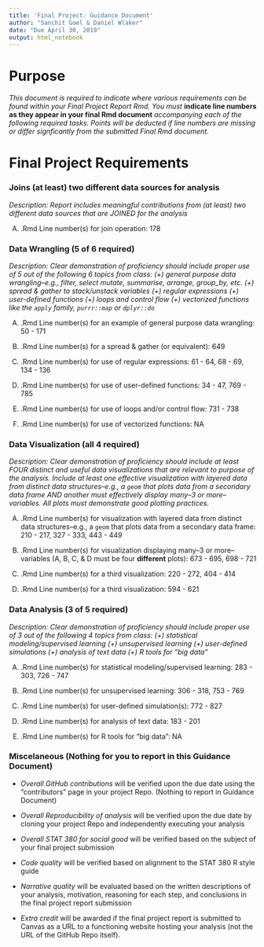 ```yaml
---
title: 'Final Project: Guidance Document'
author: "Sanchit Goel & Daniel Wlaker"
date: "Due April 30, 2019"
output: html_notebook
---
```


# Purpose

*This document is required to indicate where various requirements can be found within your Final Project Report Rmd.  You must* **indicate line numbers as they appear in your final Rmd document** *accompanying each of the following required tasks. Points will be deducted if line numbers are missing or differ signficantly from the submitted Final Rmd document.*  


# Final Project Requirements

### Joins (at least) two different data sources for analysis

*Description: Report includes meaningful contributions from (at least) two different data sources that are JOINED for the analysis*

(A) .Rmd Line number(s) for join operation: 178



### Data Wrangling (5 of 6 required)
*Description: Clear demonstration of proficiency should include proper use of 5 out of the following 6 topics from class: (+) general purpose data wrangling--e.g., filter, select mutate, summarise, arrange, group_by, etc. (+) spread & gather to stack/unstack variables (+) regular expressions (+) user-defined functions (+) loops and control flow (+) vectorized functions like the `apply` family, `purrr::map` or `dplyr::do`*

(A) .Rmd Line number(s) for an example of general purpose data wrangling: 50 - 171


(B) .Rmd Line number(s) for a spread & gather (or equivalent): 649


(C) .Rmd Line number(s) for use of regular expressions: 61 - 64, 68 - 69, 134 - 136


(D) .Rmd Line number(s) for use of user-defined functions: 34 - 47, 769 - 785


(E) .Rmd Line number(s) for use of loops and/or control flow: 731 - 738


(F) .Rmd Line number(s) for use of vectorized functions: NA


### Data Visualization (all 4 required)

*Description: Clear demonstration of proficiency should include at least FOUR distinct and useful data visualizations that are relevant to purpose of the analysis. Include at least one effective visualization with layered data from distinct data structures--e.g., a `geom` that plots data from a secondary data frame AND another must effectively display many--3 or more--variables. All plots must demonstrate good plotting practices.*

(A) .Rmd Line number(s) for visualization with layered data from distinct data structures--e.g., a `geom` that plots data from a secondary data frame: 210 - 217, 327 - 333, 443 - 449


(B) .Rmd Line number(s) for visualization displaying many--3 or more--variables (A, B, C, & D must be four **different** plots): 673 - 695, 698 - 721


(C) .Rmd Line number(s) for a third visualization: 220 - 272, 404 - 414 


(D) .Rmd Line number(s) for a third visualization: 594 - 621




### Data Analysis (3 of 5 required)

*Description: Clear demonstration of proficiency should include proper use of 3 out of the following 4 topics from class: (+) statistical modeling/supervised learning (+) unsupervised learning (+) user-defined simulations (+) analysis of text data (+) R tools for "big data"*

(A) .Rmd Line number(s) for statistical modeling/supervised learning:  283 - 303, 726 - 747


(B) .Rmd Line number(s) for unsupervised learning: 306 - 318, 753 - 769


(C) .Rmd Line number(s) for user-defined simulation(s): 772 - 827


(D) .Rmd Line number(s) for analysis of text data: 183 - 201


(E) .Rmd Line number(s) for R tools for "big data": NA




### Miscelaneous (Nothing for you to report in this Guidance Document)
- *Overall GitHub contributions* will be verified upon the due date using the "contributors" page in your project Repo.  (Nothing to report in Guidance Document)

- *Overall Reproducibility of analysis* will be verified upon the due date by cloning your project Repo and independently executing your analysis

- *Overall STAT 380 for social good* will be verified based on the subject of your final project submission

- *Code quality* will be verified based on alignment to the STAT 380 R style guide

- *Narrative quality* will be evaluated based on the written descriptions of your analysis, motivation, reasoning for each step, and conclusions in the final project report submission

- *Extra credit* will be awarded if the final project report is submitted to Canvas as a URL to a functioning website hosting your analysis (not the URL of the GitHub Repo itself).
